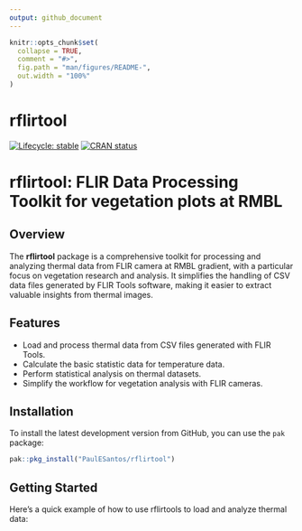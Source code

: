 ```yaml
---
output: github_document
---
```


<!-- README.md is generated from README.Rmd. Please edit that file -->

```r
knitr::opts_chunk$set(
  collapse = TRUE,
  comment = "#>",
  fig.path = "man/figures/README-",
  out.width = "100%"
)
```

# rflirtool

<!-- badges: start -->
[![Lifecycle: stable](https://img.shields.io/badge/lifecycle-stable-green.svg)](https://lifecycle.r-lib.org/articles/stages.html#stable)
[![CRAN status](https://www.r-pkg.org/badges/version/rflirtool)](https://CRAN.R-project.org/package=rflirtool)
<!-- badges: end -->

# rflirtool: FLIR Data Processing Toolkit for vegetation plots at RMBL

## Overview

The **rflirtool** package is a comprehensive toolkit for processing and analyzing thermal data from FLIR camera at RMBL gradient, with a particular focus on vegetation research and analysis. It simplifies the handling of CSV data files generated by FLIR Tools software, making it easier to extract valuable insights from thermal images.

## Features

- Load and process thermal data from CSV files generated with FLIR Tools.
- Calculate the basic statistic data for temperature data.
- Perform statistical analysis on thermal datasets.
- Simplify the workflow for vegetation analysis with FLIR cameras.

## Installation

To install the latest development version from GitHub, you can use the `pak` package:

``` r
pak::pkg_install("PaulESantos/rflirtool")
```


## Getting Started

Here's a quick example of how to use rflirtools to load and analyze thermal data:
